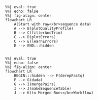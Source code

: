 ```mermaid
%%| eval: true
%%| echo: false
%%| fig-align: center
flowchart LR
    A(Start with raw</br>sequence data)
    A --> B(plotQualityProfile)
    B --> C(filterAndTrim)
    C --> D(plotErrors)
    C --> E(learnErrors)
    E --> END:::hidden
    
```

```mermaid
%%| eval: true
%%| echo: false
%%| fig-align: center
flowchart LR
    BEGIN:::hidden --> F(derepFastq)
    F --> G(dada)
    G --> I(mergePairs) 
    I --> J(makeSequenceTable)
    J --> K(to Merged Runs</br>Workflow)
```


